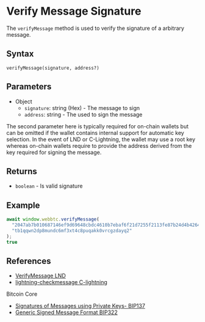 
# Verify Message Signature

The `verifyMessage` method is used to verify the signature of a arbitrary message.

## Syntax

```
verifyMessage(signature, address?)
```

## Parameters

- Object
  - `signature`: string (Hex) - The message to sign
  - `address`: string - The used to sign the message

<Callout type="info" emoji="ℹ️">
  The second parameter here is typically required for on-chain wallets but can
  be omitted if the wallet contains internal support for automatic key
  selection. In the event of LND or C-Lightning, the wallet may use a root key
  whereas on-chain wallets require to provide the address derived from the key
  required for signing the message.
</Callout>

## Returns

- `boolean` - Is valid signature

## Example

```js
await window.webbtc.verifyMessage(
  "2047ab7b010687146ef9d69648cbdc4610b7ebaf6f21d7255f2113fe87b24d4b4264eef980d21f29d3ba81b369e41bf532b1292021af16c6773187c34d090b7efb",
  "tb1qqwn2dp8mundc6mf3xt4c8puqakk0vrcgzdayq2"
);
true
```

## References

- [VerifyMessage LND](https://api.lightning.community/#verifymessage)
- [lightning-checkmessage C-lightning](https://lightning.readthedocs.io/lightning-checkmessage.7.html)

Bitcoin Core

- [Signatures of Messages using Private Keys- BIP137](https://github.com/bitcoin/bips/blob/master/bip-0137.mediawiki)
- [Generic Signed Message Format BIP322](https://github.com/bitcoin/bips/blob/master/bip-0322.mediawiki)

